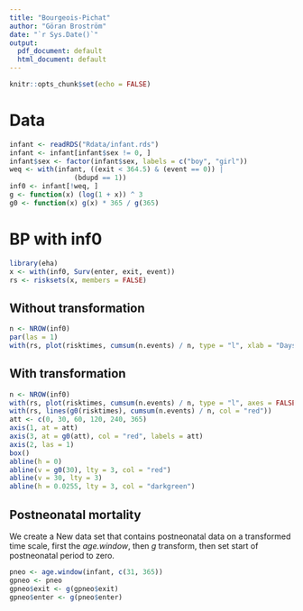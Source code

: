 ```yaml
---
title: "Bourgeois-Pichat"
author: "Göran Broström"
date: "`r Sys.Date()`"
output:
  pdf_document: default
  html_document: default
---
```


```r
knitr::opts_chunk$set(echo = FALSE)
```

# Data

```r
infant <- readRDS("Rdata/infant.rds")
infant <- infant[infant$sex != 0, ]
infant$sex <- factor(infant$sex, labels = c("boy", "girl"))
weq <- with(infant, ((exit < 364.5) & (event == 0)) |
                (bdupd == 1))
inf0 <- infant[!weq, ]
g <- function(x) (log(1 + x)) ^ 3
g0 <- function(x) g(x) * 365 / g(365)
```

# BP with inf0

```r
library(eha)
x <- with(inf0, Surv(enter, exit, event))
rs <- risksets(x, members = FALSE)
```

## Without transformation

```r
n <- NROW(inf0)
par(las = 1)
with(rs, plot(risktimes, cumsum(n.events) / n, type = "l", xlab = "Days", ylab = "CDF"))
```


## With transformation

```r
n <- NROW(inf0)
with(rs, plot(risktimes, cumsum(n.events) / n, type = "l", axes = FALSE))
with(rs, lines(g0(risktimes), cumsum(n.events) / n, col = "red"))
att <- c(0, 30, 60, 120, 240, 365)
axis(1, at = att)
axis(3, at = g0(att), col = "red", labels = att)
axis(2, las = 1)
box()
abline(h = 0)
abline(v = g0(30), lty = 3, col = "red")
abline(v = 30, lty = 3)
abline(h = 0.0255, lty = 3, col = "darkgreen")
```

## Postneonatal mortality

We create a New data set that contains postneonatal data on a transformed 
time scale, first the *age.window*,  then $g$ transform, then set start of postneonatal period to zero.

```r
pneo <- age.window(infant, c(31, 365))
gpneo <- pneo
gpneo$exit <- g(gpneo$exit)
gpneo$enter <- g(pneo$enter)
```

